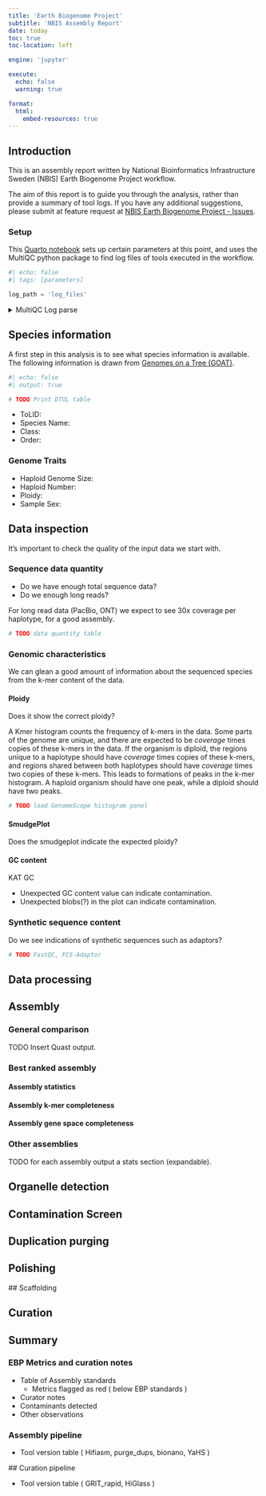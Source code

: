 ```yaml
---
title: 'Earth Biogenome Project'
subtitle: 'NBIS Assembly Report'
date: today
toc: true
toc-location: left

engine: 'jupyter'

execute:
  echo: false
  warning: true

format:
  html:
    embed-resources: true
---
```


## Introduction

This is an assembly report written by National Bioinformatics Infrastructure Sweden (NBIS) Earth Biogenome Project workflow.

The aim of this report is to guide you through the analysis, rather than
provide a summary of tool logs. If you have any additional
suggestions, please submit at feature request at [NBIS Earth Biogenome Project - Issues](https://github.com/NBISweden/Earth-Biogenome-Project-pilot/issues).

::: {.content-visible when-meta="debug"}

### Setup

This [Quarto notebook](https://quarto.org/) sets up certain parameters
at this point, and uses the MultiQC python package to find log
files of tools executed in the workflow.

```python
#| echo: false
#| tags: [parameters]

log_path = 'log_files'
```

<details>
<summary>MultiQC Log parse</summary>

```python
#| output: true
#| echo: false

import multiqc
from pprint import pprint
multiqc.reset() # Important for Quarto preview
# Then load a custom config using
multiqc.load_config(f"{log_path}/multiqc_assembly_report_config.yml")
# The path appears to be relative to the current notebook location.
multiqc.parse_logs(log_path)
```

</details>

:::

## Species information

A first step in this analysis is to see what species information is available.
The following information is drawn from [Genomes on a Tree (GOAT)](https://goat.genomehubs.org/).

```python
#| echo: false
#| output: true

# TODO Print DTOL table
```

- ToLID:
- Species Name:
- Class:
- Order:

### Genome Traits

- Haploid Genome Size:
- Haploid Number:
- Ploidy:
- Sample Sex:

## Data inspection

It's important to check the quality of the input data we start with.

### Sequence data quantity

* Do we have enough total sequence data?
* Do we enough long reads?

::: {.callout-note}
For long read data (PacBio, ONT) we expect to see 30x coverage per haplotype, for a good assembly.
:::

```python
# TODO data quantity table
```

### Genomic characteristics

We can glean a good amount of information about the sequenced species from the k-mer content of the data.

#### Ploidy
Does it show the correct ploidy?

::: {.callout-note}
A Kmer histogram counts the frequency of k-mers in the data. Some parts of the genome are unique, and
there are expected to be *coverage* times copies of these k-mers in the data. If the organism is diploid,
the regions unique to a haplotype should have *coverage* times copies of these k-mers, and regions shared
between both haplotypes should have *coverage* times two copies of these k-mers. This leads to formations
of peaks in the k-mer histogram. A haploid organism should have one peak, while a diploid should have two peaks.
:::

```python
# TODO load GenomeScope histogram panel
```

#### SmudgePlot

Does the smudgeplot indicate the expected ploidy?

#### GC content

KAT GC

:::{.callout-note}
* Unexpected GC content value can indicate contamination.
* Unexpected blobs(?) in the plot can indicate contamination.
:::

### Synthetic sequence content

Do we see indications of synthetic sequences such as adaptors?

```python
# TODO FastQC, FCS-Adaptor
```

## Data processing

## Assembly

### General comparison

TODO Insert Quast output.

### Best ranked assembly

#### Assembly statistics

#### Assembly k-mer completeness

#### Assembly gene space completeness

### Other assemblies
TODO for each assembly output a stats section (expandable).

## Organelle detection

## Contamination Screen

## Duplication purging

## Polishing

## Scaffolding

## Curation

## Summary

### EBP Metrics and curation notes

- Table of Assembly standards
    - Metrics flagged as red ( below EBP standards )
- Curator notes
- Contaminants detected
- Other observations

### Assembly pipeline

- Tool version table ( Hifiasm, purge_dups, bionano, YaHS )

## Curation pipeline

- Tool version table ( GRIT_rapid, HiGlass )
